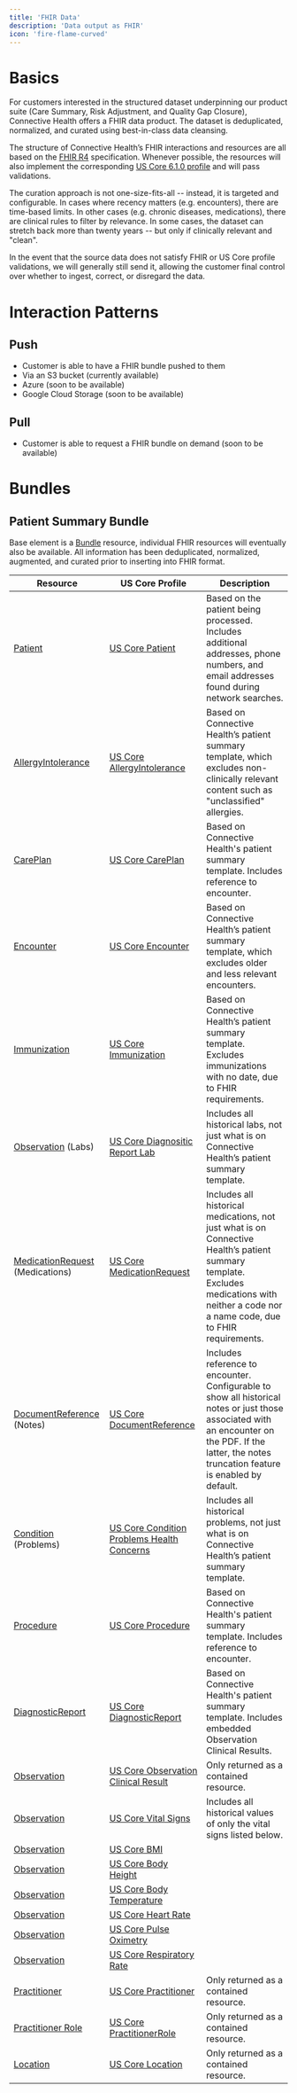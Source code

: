 ```yaml
---
title: 'FHIR Data'
description: 'Data output as FHIR'
icon: 'fire-flame-curved'
---
```


# Basics

For customers interested in the structured dataset underpinning our product suite (Care Summary, Risk Adjustment, and Quality Gap Closure), Connective Health offers a FHIR data product. The dataset is deduplicated, normalized, and curated using best-in-class data cleansing.

The structure of Connective Health’s FHIR interactions and resources are all based on the [FHIR R4](https://www.hl7.org/fhir/R4/) specification. Whenever possible, the resources will also implement the corresponding [US Core 6.1.0 profile](https://www.hl7.org/fhir/us/core/) and will pass validations.

The curation approach is not one-size-fits-all -- instead, it is targeted and configurable. In cases where recency matters (e.g. encounters), there are time-based limits. In other cases (e.g. chronic diseases, medications), there are clinical rules to filter by relevance. In some cases, the dataset can stretch back more than twenty years -- but only if clinically relevant and "clean".

In the event that the source data does not satisfy FHIR or US Core profile validations, we will generally still send it, allowing the customer final control over whether to ingest, correct, or disregard the data.


# Interaction Patterns

## Push

* Customer is able to have a FHIR bundle pushed to them
* Via an S3 bucket (currently available)
* Azure (soon to be available)
* Google Cloud Storage (soon to be available)

## Pull

* Customer is able to request a FHIR bundle on demand (soon to be available)

# Bundles

## Patient Summary Bundle

Base element is a [Bundle](https://www.hl7.org/fhir/R4/bundle.html) resource, individual FHIR resources will eventually also be available. All information has been deduplicated, normalized, augmented, and curated prior to inserting into FHIR format.


| Resource                                                                              | US Core Profile                                                                                                                                    | Description                                                                                                                                                                                          |
|---------------------------------------------------------------------------------------|----------------------------------------------------------------------------------------------------------------------------------------------------|------------------------------------------------------------------------------------------------------------------------------------------------------------------------------------------------------|
| [Patient](https://www.hl7.org/fhir/R4/patient.html)                                   | [US Core Patient](https://www.hl7.org/fhir/us/core/StructureDefinition-us-core-patient.html)                                                       | Based on the patient being processed. Includes additional addresses, phone numbers, and email addresses found during network searches.                                                               |
| [AllergyIntolerance](https://www.hl7.org/fhir/R4/allergyintolerance.html)             | [US Core AllergyIntolerance](https://www.hl7.org/fhir/us/core/StructureDefinition-us-core-allergyintolerance.html)                                 | Based on Connective Health’s patient summary template, which excludes non-clinically relevant content such as "unclassified" allergies.                                                              |
| [CarePlan](https://www.hl7.org/fhir/R4/careplan.html)                                 | [US Core CarePlan](https://www.hl7.org/fhir/us/core/StructureDefinition-us-core-careplan.html)                                                     | Based on Connective Health's patient summary template. Includes reference to encounter.                                                                                                              |
| [Encounter](https://www.hl7.org/fhir/R4/encounter.html)                               | [US Core Encounter](https://www.hl7.org/fhir/us/core/StructureDefinition-us-core-encounter.html)                                                   | Based on Connective Health’s patient summary template, which excludes older and less relevant encounters.                                                                                            |
| [Immunization](https://www.hl7.org/fhir/R4/immunization.html)                         | [US Core Immunization](https://www.hl7.org/fhir/us/core/StructureDefinition-us-core-immunization.html)                                             | Based on Connective Health’s patient summary template. Excludes immunizations with no date, due to FHIR requirements.                                                                                |
| [Observation](https://www.hl7.org/fhir/R4/observation.html) (Labs)                    | [US Core Diagnositic Report Lab](https://www.hl7.org/fhir/us/core/StructureDefinition-us-core-diagnosticreport-lab.html)                           | Includes all historical labs, not just what is on Connective Health’s patient summary template.                                                                                                      |
| [MedicationRequest](https://www.hl7.org/fhir/R4/medicationrequest.html) (Medications) | [US Core MedicationRequest](https://www.hl7.org/fhir/us/core/StructureDefinition-us-core-medicationrequest.html)                                   | Includes all historical medications, not just what is on Connective Health’s patient summary template. Excludes medications with neither a code nor a name code, due to FHIR requirements.           |
| [DocumentReference](https://www.hl7.org/fhir/R4/documentreference.html) (Notes)       | [US Core DocumentReference](https://www.hl7.org/fhir/us/core/StructureDefinition-us-core-documentreference.html)                                   | Includes reference to encounter. Configurable to show all historical notes or just those associated with an encounter on the PDF. If the latter, the notes truncation feature is enabled by default. |
| [Condition](https://www.hl7.org/fhir/R4/condition.html) (Problems)                    | [US Core Condition Problems Health Concerns](https://www.hl7.org/fhir/us/core/StructureDefinition-us-core-condition-problems-health-concerns.html) | Includes all historical problems, not just what is on Connective Health’s patient summary template.                                                                                                  |
| [Procedure](https://www.hl7.org/fhir/R4/procedure.html)                               | [US Core Procedure](https://www.hl7.org/fhir/us/core/StructureDefinition-us-core-procedure.html)                                                   | Based on Connective Health's patient summary template. Includes reference to encounter.                                                                                                              |
| [DiagnosticReport](https://www.hl7.org/fhir/R4/diagnosticreport.html)                 | [US Core DiagnosticReport](https://www.hl7.org/fhir/us/core/StructureDefinition/us-core-diagnosticreport-note)                                     | Based on Connective Health's patient summary template. Includes embedded Observation Clinical Results.                                                                                               |
| [Observation](https://www.hl7.org/fhir/R4/observation.html)                           | [US Core Observation Clinical Result](https://www.hl7.org/fhir/us/core/StructureDefinition/us-core-observation-clinical-result)                    | Only returned as a contained resource.                                                                                                                                                               |
| [Observation](https://www.hl7.org/fhir/R4/observation.html)                           | [US Core Vital Signs](https://www.hl7.org/fhir/us/core/StructureDefinition-us-core-vital-signs.html)                                               | Includes all historical values of only the vital signs listed below.                                                                                                                                 |
| [Observation](https://www.hl7.org/fhir/R4/observation.html)                           | [US Core BMI](https://www.hl7.org/fhir/us/core/StructureDefinition-us-core-bmi.html)                                                               |                                                                                                                                                                                                      |
| [Observation](https://www.hl7.org/fhir/R4/observation.html)                           | [US Core Body Height](https://www.hl7.org/fhir/us/core/StructureDefinition-us-core-body-height.html)                                               |                                                                                                                                                                                                      |
| [Observation](https://www.hl7.org/fhir/R4/observation.html)                           | [US Core Body Temperature](https://www.hl7.org/fhir/us/core/StructureDefinition-us-core-body-temperature.html)                                     |                                                                                                                                                                                                      |
| [Observation](https://www.hl7.org/fhir/R4/observation.html)                           | [US Core Heart Rate](https://www.hl7.org/fhir/us/core/StructureDefinition-us-core-heart-rate.html)                                                 |                                                                                                                                                                                                      |
| [Observation](https://www.hl7.org/fhir/R4/observation.html)                           | [US Core Pulse Oximetry](https://www.hl7.org/fhir/us/core/StructureDefinition-us-core-pulse-oximetry.html)                                         |                                                                                                                                                                                                      |
| [Observation](https://www.hl7.org/fhir/R4/observation.html)                           | [US Core Respiratory Rate](https://www.hl7.org/fhir/us/core/StructureDefinition-us-core-respiratory-rate.html)                                     |                                                                                                                                                                                                      |
| [Practitioner](https://www.hl7.org/fhir/R4/practitioner.html)                         | [US Core Practitioner](https://www.hl7.org/fhir/us/core/StructureDefinition-us-core-practitioner.html)                                             | Only returned as a contained resource.                                                                                                                                                               |
| [Practitioner Role](https://www.hl7.org/fhir/R4/practitionerrole.html)                | [US Core PractitionerRole](https://www.hl7.org/fhir/us/core/StructureDefinition-us-core-practitionerrole.html)                                     | Only returned as a contained resource.                                                                                                                                                               |
| [Location](https://www.hl7.org/fhir/R4/location.html)                                 | [US Core Location](https://www.hl7.org/fhir/us/core/StructureDefinition-us-core-location.html)                                                     | Only returned as a contained resource.                                                                                                                                                               |
